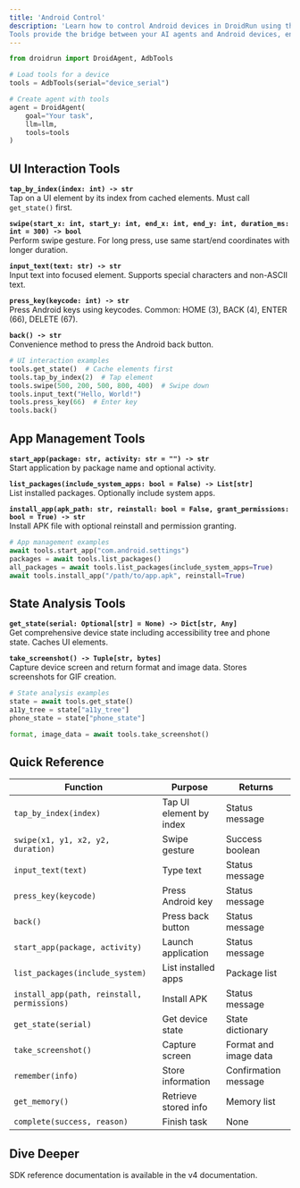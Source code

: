 ```yaml
---
title: 'Android Control'
description: 'Learn how to control Android devices in DroidRun using the comprehensive tools API.
Tools provide the bridge between your AI agents and Android devices, enabling UI interaction, app management, and state analysis. Use tools directly or through DroidAgent for automated Android testing and control.'
---
```


```python
from droidrun import DroidAgent, AdbTools

# Load tools for a device
tools = AdbTools(serial="device_serial")

# Create agent with tools
agent = DroidAgent(
    goal="Your task",
    llm=llm,
    tools=tools
)
```

## UI Interaction Tools

**`tap_by_index(index: int) -> str`**  
Tap on a UI element by its index from cached elements. Must call `get_state()` first.

**`swipe(start_x: int, start_y: int, end_x: int, end_y: int, duration_ms: int = 300) -> bool`**  
Perform swipe gesture. For long press, use same start/end coordinates with longer duration.

**`input_text(text: str) -> str`**  
Input text into focused element. Supports special characters and non-ASCII text.

**`press_key(keycode: int) -> str`**  
Press Android keys using keycodes. Common: HOME (3), BACK (4), ENTER (66), DELETE (67).

**`back() -> str`**  
Convenience method to press the Android back button.

```python
# UI interaction examples
tools.get_state()  # Cache elements first
tools.tap_by_index(2)  # Tap element
tools.swipe(500, 200, 500, 800, 400)  # Swipe down
tools.input_text("Hello, World!")
tools.press_key(66)  # Enter key
tools.back()
```

## App Management Tools

**`start_app(package: str, activity: str = "") -> str`**  
Start application by package name and optional activity.

**`list_packages(include_system_apps: bool = False) -> List[str]`**  
List installed packages. Optionally include system apps.

**`install_app(apk_path: str, reinstall: bool = False, grant_permissions: bool = True) -> str`**  
Install APK file with optional reinstall and permission granting.

```python
# App management examples
await tools.start_app("com.android.settings")
packages = await tools.list_packages()
all_packages = await tools.list_packages(include_system_apps=True)
await tools.install_app("/path/to/app.apk", reinstall=True)
```

## State Analysis Tools

**`get_state(serial: Optional[str] = None) -> Dict[str, Any]`**  
Get comprehensive device state including accessibility tree and phone state. Caches UI elements.

**`take_screenshot() -> Tuple[str, bytes]`**  
Capture device screen and return format and image data. Stores screenshots for GIF creation.

```python
# State analysis examples
state = await tools.get_state()
a11y_tree = state["a11y_tree"]
phone_state = state["phone_state"]

format, image_data = await tools.take_screenshot()
```

## Quick Reference

| Function | Purpose | Returns |
|----------|---------|---------|
| `tap_by_index(index)` | Tap UI element by index | Status message |
| `swipe(x1, y1, x2, y2, duration)` | Swipe gesture | Success boolean |
| `input_text(text)` | Type text | Status message |
| `press_key(keycode)` | Press Android key | Status message |
| `back()` | Press back button | Status message |
| `start_app(package, activity)` | Launch application | Status message |
| `list_packages(include_system)` | List installed apps | Package list |
| `install_app(path, reinstall, permissions)` | Install APK | Status message |
| `get_state(serial)` | Get device state | State dictionary |
| `take_screenshot()` | Capture screen | Format and image data |
| `remember(info)` | Store information | Confirmation message |
| `get_memory()` | Retrieve stored info | Memory list |
| `complete(success, reason)` | Finish task | None |

## Dive Deeper
SDK reference documentation is available in the v4 documentation.